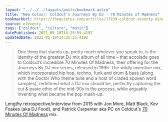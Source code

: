 ```yaml
---
layout: "../../../layouts/posts/bookmark.astro"
title: "New Colour: Coldcut’s Journeys By DJ - 70 Minutes of Madness"
bookmarkUrl: https://thequietus.com/articles/17839-coldcut-seventy-minutes-of-madness-journeys-by-dj
source: eleventy
tags: ["coldcut", "culture", "music"]
datePublished: 2021-05-10T14:25:55.419Z
updatedDate: 2021-05-10T14:25:55.419Z
---
```


> One thing that stands up, pretty much whoever you speak to, is the identity of the greatest DJ mix album of all time – that accolade goes to Coldcut’s incredible 70 Minutes Of Madness, their offering for the Journeys By DJ mix series, released in 1995. The wildly inventive mix, which incorporated hip hop, techno, funk and drum & bass (along with the Doctor Who theme tune and a host of crazed spoken word samples), redefined what a DJ mix should be, perfectly capturing the cut & paste ethic of the mid-90s in the process, while arguably inventing what became the pop mash-up.

Lengthy retrospective/interview from 2015 with Jon More, Matt Black, Kev Foakes (aka DJ Food), and Patrick Carpenter aka PC on Coldcut's [70 Minutes Of Madness](https://www.youtube.com/watch?v=dcOoVcT98LY) mix.
